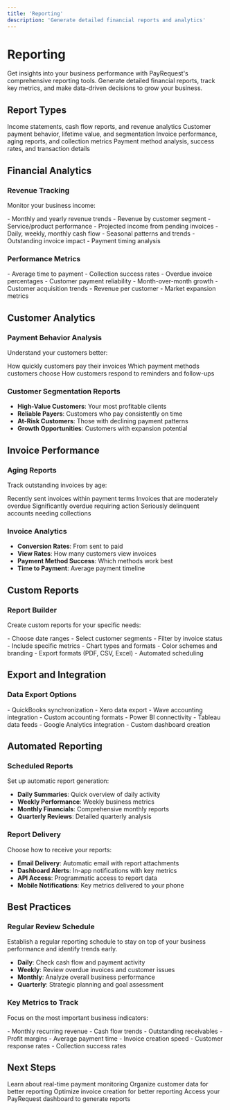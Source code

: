 ```yaml
---
title: 'Reporting'
description: 'Generate detailed financial reports and analytics'
---
```


# Reporting

Get insights into your business performance with PayRequest's comprehensive reporting tools. Generate detailed financial reports, track key metrics, and make data-driven decisions to grow your business.

## Report Types

<CardGroup cols={2}>
  <Card title="Financial Reports" icon="chart-bar">
    Income statements, cash flow reports, and revenue analytics
  </Card>
  <Card title="Customer Reports" icon="users">
    Customer payment behavior, lifetime value, and segmentation
  </Card>
  <Card title="Invoice Reports" icon="file-invoice">
    Invoice performance, aging reports, and collection metrics
  </Card>
  <Card title="Payment Reports" icon="credit-card">
    Payment method analysis, success rates, and transaction details
  </Card>
</CardGroup>

## Financial Analytics

### Revenue Tracking
Monitor your business income:

<Tabs>
  <Tab title="Income Overview">
    - Monthly and yearly revenue trends
    - Revenue by customer segment
    - Service/product performance
    - Projected income from pending invoices
  </Tab>
  <Tab title="Cash Flow Analysis">
    - Daily, weekly, monthly cash flow
    - Seasonal patterns and trends
    - Outstanding invoice impact
    - Payment timing analysis
  </Tab>
</Tabs>

### Performance Metrics

<AccordionGroup>
  <Accordion title="Collection Metrics" icon="target">
    - Average time to payment
    - Collection success rates
    - Overdue invoice percentages
    - Customer payment reliability
  </Accordion>
  <Accordion title="Business Growth" icon="trending-up">
    - Month-over-month growth
    - Customer acquisition trends
    - Revenue per customer
    - Market expansion metrics
  </Accordion>
</AccordionGroup>

## Customer Analytics

### Payment Behavior Analysis
Understand your customers better:

<CardGroup cols={3}>
  <Card title="Payment Speed" icon="stopwatch">
    How quickly customers pay their invoices
  </Card>
  <Card title="Preferred Methods" icon="credit-card">
    Which payment methods customers choose
  </Card>
  <Card title="Communication Response" icon="message-circle">
    How customers respond to reminders and follow-ups
  </Card>
</CardGroup>

### Customer Segmentation Reports
- **High-Value Customers**: Your most profitable clients
- **Reliable Payers**: Customers who pay consistently on time
- **At-Risk Customers**: Those with declining payment patterns
- **Growth Opportunities**: Customers with expansion potential

## Invoice Performance

### Aging Reports
Track outstanding invoices by age:

<Steps>
  <Step title="Current (0-30 days)">
    Recently sent invoices within payment terms
  </Step>
  <Step title="30-60 Days">
    Invoices that are moderately overdue
  </Step>
  <Step title="60-90 Days">
    Significantly overdue requiring action
  </Step>
  <Step title="90+ Days">
    Seriously delinquent accounts needing collections
  </Step>
</Steps>

### Invoice Analytics
- **Conversion Rates**: From sent to paid
- **View Rates**: How many customers view invoices
- **Payment Method Success**: Which methods work best
- **Time to Payment**: Average payment timeline

## Custom Reports

### Report Builder
Create custom reports for your specific needs:

<Tabs>
  <Tab title="Data Selection">
    - Choose date ranges
    - Select customer segments
    - Filter by invoice status
    - Include specific metrics
  </Tab>
  <Tab title="Visualization">
    - Chart types and formats
    - Color schemes and branding
    - Export formats (PDF, CSV, Excel)
    - Automated scheduling
  </Tab>
</Tabs>

## Export and Integration

### Data Export Options

<AccordionGroup>
  <Accordion title="Accounting Integration" icon="calculator">
    - QuickBooks synchronization
    - Xero data export
    - Wave accounting integration
    - Custom accounting formats
  </Accordion>
  <Accordion title="Business Intelligence" icon="brain">
    - Power BI connectivity
    - Tableau data feeds
    - Google Analytics integration
    - Custom dashboard creation
  </Accordion>
</AccordionGroup>

## Automated Reporting

### Scheduled Reports
Set up automatic report generation:

- **Daily Summaries**: Quick overview of daily activity
- **Weekly Performance**: Weekly business metrics
- **Monthly Financials**: Comprehensive monthly reports
- **Quarterly Reviews**: Detailed quarterly analysis

### Report Delivery
Choose how to receive your reports:
- **Email Delivery**: Automatic email with report attachments
- **Dashboard Alerts**: In-app notifications with key metrics
- **API Access**: Programmatic access to report data
- **Mobile Notifications**: Key metrics delivered to your phone

## Best Practices

### Regular Review Schedule
<Tip>
  Establish a regular reporting schedule to stay on top of your business performance and identify trends early.
</Tip>

- **Daily**: Check cash flow and payment activity
- **Weekly**: Review overdue invoices and customer issues
- **Monthly**: Analyze overall business performance
- **Quarterly**: Strategic planning and goal assessment

### Key Metrics to Track
Focus on the most important business indicators:

<CardGroup cols={2}>
  <Card title="Financial Health" icon="heart-pulse">
    - Monthly recurring revenue
    - Cash flow trends
    - Outstanding receivables
    - Profit margins
  </Card>
  <Card title="Operational Efficiency" icon="gauge">
    - Average payment time
    - Invoice creation speed
    - Customer response rates
    - Collection success rates
  </Card>
</CardGroup>

## Next Steps

<CardGroup cols={2}>
  <Card
    title="Payment Tracking"
    icon="chart-line"
    href="/essentials/payment-tracking"
  >
    Learn about real-time payment monitoring
  </Card>
  <Card
    title="Customer Management"
    icon="users"
    href="/essentials/customer-management"
  >
    Organize customer data for better reporting
  </Card>
  <Card
    title="Creating Invoices"
    icon="file-invoice"
    href="/essentials/creating-invoices"
  >
    Optimize invoice creation for better reporting
  </Card>
  <Card
    title="Dashboard"
    icon="external-link"
    href="https://dashboard.payrequest.io"
  >
    Access your PayRequest dashboard to generate reports
  </Card>
</CardGroup>